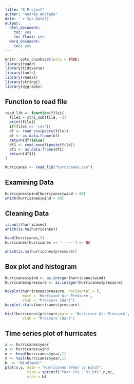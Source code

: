```yaml
---
title: "R Project"
author: "Andres Andrade"
date: '`r Sys.Date()`'
output:
  html_document:
    toc: yes
    toc_float: yes
  word_document:
    toc: yes
---
```


```r
knitr::opts_chunk$set(echo = TRUE)
library(readr)
library(tidyverse)
library(tools)
library(readxl)
library(stringi)
library(dygraphs)
```

## Function to read file

```r
read_lib <- function(file){
  file1 = stri_sub(file, -3)
  print(file1)
  if(file1 == 'csv'){
  df <- read_csv(paste(file))
  df <- as.data.frame(df)
  return(df)}else{
  df1 <- read_excel(paste(file))
  df1 <- as.data.frame(df1)
  return(df1)}
}

hurricanes <- read_lib("hurricanes.csv")

```
## Examining Data
```r

hurricanes$wind[hurricanes$wind > 80]
which(hurricanes$wind < 80)

```
## Cleaning Data
```r

is.null(hurricanes)
which(is.na(hurricanes))

head(hurricanes,5)
hurricanes[hurricanes == '-----'] <- NA

which(is.na(hurricanes$pressure))

```
## Box plot and histogram
```r

hurricanes$wind <- as.integer(hurricanes$wind)
hurricanes$pressure <- as.integer(hurricanes$pressure)

boxplot(hurricanes$pressure, horizontal = T, 
        main = 'Hurricane Air Pressure',
        xlab = "Pressure (Bar)")
boxplot.stats(hurricanes$pressure)

hist(hurricanes$pressure,main = 'Hurricane Air Pressure',
        xlab = "Pressure (Bar)")

```

## Time series plot of hurricates

```r

x <- hurricanes$year
y <- hurricanes$wind
n <- head(hurricanes$year,1)
m <- tail(hurricanes$year,1)
b  <- "Wind(mph)"
plot(x,y, main = "Hurricanes (Year vs Wind)",
          xlab = sprintf("Year (%s - %1.0f)",n,m),
          ylab = b)

```

